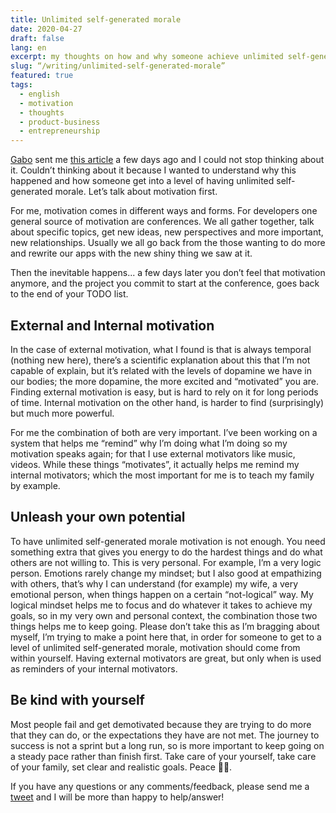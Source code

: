 ```yaml
---
title: Unlimited self-generated morale
date: 2020-04-27
draft: false
lang: en
excerpt: my thoughts on how and why someone achieve unlimited self-generated morale
slug: “/writing/unlimited-self-generated-morale”
featured: true
tags:
  - english
  - motivation
  - thoughts
  - product-business
  - entrepreneurship
---
```


[Gabo](https://twitter.com/GaboHBeaumont) sent me [this article](https://www.inc.com/magazine/20090301/how-hard-could-it-be-start-up-static.html) a few days ago and I could not stop thinking about it. Couldn’t thinking about it because I wanted to understand why this happened and how someone get into a level of having unlimited self-generated morale. Let’s talk about motivation first.

For me, motivation comes in different ways and forms. For developers one general source of motivation are conferences. We all gather together, talk about specific topics, get new ideas, new perspectives and more important, new relationships. Usually we all go back from the those wanting to do more and rewrite our apps with the new shiny thing we saw at it.

Then the inevitable happens... a few days later you don’t feel that motivation anymore, and the project you commit to start at the conference, goes back to the end of your TODO list.

## External and Internal motivation

In the case of external motivation, what I found is that is always temporal (nothing new here), there’s a scientific explanation about this that I’m not capable of explain, but it’s related with the levels of dopamine we have in our bodies; the more dopamine, the more excited and “motivated” you are. Finding external motivation is easy, but is hard to rely on it for long periods of time. Internal motivation on the other hand, is harder to find (surprisingly) but much more powerful.

For me the combination of both are very important. I’ve been working on a system that helps me “remind” why I’m doing what I’m doing so my motivation speaks again; for that I use external motivators like music, videos. While these things “motivates”, it actually helps me remind my internal motivators; which the most important for me is to teach my family by example.

## Unleash your own potential

To have unlimited self-generated morale motivation is not enough. You need something extra that gives you energy to do the hardest things and do what others are not willing to. This is very personal. For example, I’m a very logic person. Emotions rarely change my mindset; but I also good at empathizing with others, that’s why I can understand (for example) my wife, a very emotional person, when things happen on a certain “not-logical” way. My logical mindset helps me to focus and do whatever it takes to achieve my goals, so in my very own and personal context, the combination those two things helps me to keep going. Please don’t take this as I’m bragging about myself, I’m trying to make a point here that, in order for someone to get to a level of unlimited self-generated morale, motivation should come from within yourself. Having external motivators are great, but only when is used as reminders of your internal motivators.

## Be kind with yourself

Most people fail and get demotivated because they are trying to do more that they can do, or the expectations they have are not met. The journey to success is not a sprint but a long run, so is more important to keep going on a steady pace rather than finish first. Take care of your yourself, take care of your family, set clear and realistic goals. Peace 🙏🏼.

If you have any questions or any comments/feedback, please send me a [tweet](https://hug.link/twitter) and I will be more than happy to help/answer!
